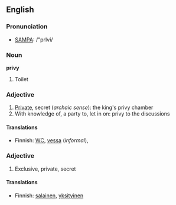 ==English==

===Pronunciation===
*[[Pronunciation guide|SAMPA]]: /"prIvi/

===Noun===

'''privy'''

# Toilet

===Adjective===

# [[Private]], secret (''archaic sense''): the king's privy chamber
# With knowledge of, a party to, let in on: privy to the discussions

====Translations====
*Finnish: [[WC]], [[vessa]] (''informal''),

===Adjective===

# Exclusive, private, secret

====Translations====
*Finnish: [[salainen]], [[yksityinen]]